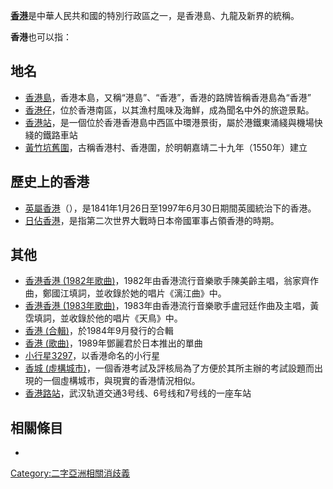 '''[[香港|香港]]'''是中華人民共和國的特別行政區之一，是香港島、九龍及新界的統稱。

'''香港'''也可以指：

==地名==
* [[香港島|香港島]]，香港本島，又稱“港島”、“香港”，香港的路牌皆稱香港島為“香港”
* [[香港仔|香港仔]]，位於香港南區，以其漁村風味及海鮮，成為聞名中外的旅遊景點。
* [[香港站|香港站]]，是一個位於香港香港島中西區中環港景街，屬於港鐵東涌綫與機場快綫的鐵路車站
* [[黃竹坑舊圍|黃竹坑舊圍]]，古稱香港村、香港圍，於明朝嘉靖二十九年（1550年）建立

==歷史上的香港==
* [[英屬香港|英屬香港]]（{{lang|en|British Hong Kong}}），是1841年1月26日至1997年6月30日期間英國統治下的香港。
* [[日佔香港|日佔香港]]，是指第二次世界大戰時日本帝國軍事占領香港的時期。

==其他==
* [[香港香港_(1982年歌曲)|香港香港 (1982年歌曲)]]，1982年由香港流行音樂歌手陳美齡主唱，翁家齊作曲，鄭國江填詞，並收錄於她的唱片《漓江曲》中。
* [[香港香港_(1983年歌曲)|香港香港 (1983年歌曲)]]，1983年由香港流行音樂歌手盧冠廷作曲及主唱，黃霑填詞，並收錄於他的唱片《天鳥》中。
* [[香港_(合輯)|香港 (合輯)]]，於1984年9月發行的合輯
* [[香港_(歌曲)|香港 (歌曲)]]，1989年鄧麗君於日本推出的單曲
* [[小行星3297|小行星3297]]，以香港命名的小行星
* [[香城_(虛構城市)|香城 (虛構城市)]]，一個香港考試及評核局為了方便於其所主辦的考試設題而出現的一個虛構城市，與現實的香港情況相似。
* [[香港路站|香港路站]]，武汉轨道交通3号线、6号线和7号线的一座车站

== 相關條目 ==
*{{lookfrom|香港}}

{{disambig|Cat=二字消歧义}}
[[Category:二字亞洲相關消歧義|Category:二字亞洲相關消歧義]]